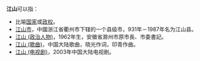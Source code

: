 {{distinguish|姜山}}
'''江山'''可以指：
* 比喻[[国家|国家]]或[[政权|政权]]。
*[[江山市|江山市]]，中國浙江省衢州市下辖的一个县级市，931年－1987年名为江山县。
*[[江山_(政治人物)|江山 (政治人物)]]，1962年生，安徽省滁州市原市長、市委書記。
* [[江山_(歌曲)|江山 (歌曲)]]，中国大陆歌曲，晓光作词，印青作曲。
* [[江山_(电视剧)|江山 (电视剧)]]，2003年中国大陆电视剧。
{{disambig|J|Cat=二字消歧义}}